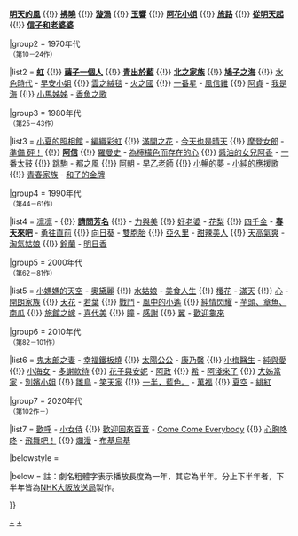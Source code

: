 {{Navbox

|name = 連續電視小說

|state= collapsed

|title = [[連續電視小說|NHK晨間劇]]

|titlestyle = {{jptvclr|nhk}}

|groupstyle = {{jptvclr|nhk}}

|group1 = 1960年代<br><small>（第1－9作）</small>

|list1 = '''[[女兒與我]]''' {{!}} '''[[明天的風]]''' {{!}} '''[[拂曉 (電視劇)|拂曉]]''' {{!}} '''[[漩渦 (小說)|漩渦]]''' {{!}} '''[[玉響 (電視劇)|玉響]]''' {{!}} '''[[阿花小姐]]''' {{!}} '''[[旅路 (電視劇)|旅路]]''' {{!}} '''[[從明天起]]''' {{!}} '''[[信子和老婆婆]]'''

|group2 = 1970年代<br><small>（第10－24作）</small>

|list2 = '''[[虹 (電視劇)|虹]]''' {{!}} '''[[繭子一個人]]''' {{!}} '''[[青出於藍 (晨間劇)|青出於藍]]''' {{!}} '''[[北之家族]]''' {{!}} '''[[鳩子之海]]''' {{!}} [[水色時代 (電視劇)|水色時代]] - [[早安小姐]] {{!}} [[雲之絨毯]] - [[火之國 (電視劇)|火之國]] {{!}} [[一番星 (電視劇)|一番星]] - [[風信雞 (電視劇)|風信雞]] {{!}} [[阿貞]] - [[我是海]] {{!}} [[小馬姊姊]] - [[香魚之歌]]

|group3 = 1980年代<br><small>（第25－43作）</small>

|list3 = [[小夏的照相館]] - [[編織彩虹]] {{!}} [[滿開之花]] - [[今天也是晴天]] {{!}} [[摩登女郎 (電視劇)|摩登女郎]] - [[準備 砰！]] {{!}} '''[[阿信 (電視劇)|阿信]]''' {{!}} [[羅曼史 (晨間劇)|羅曼史]] - [[為檸檬色而存在的心]] {{!}} [[醬油的女兒阿香]] - [[一番太鼓]] {{!}} [[跳駒]] - [[都之風]] {{!}} [[阿朝]] - [[早乙老師]] {{!}} [[小暢的夢]] - [[小純的應援歌]] {{!}} [[青春家族]] - [[和子的金牌]]

|group4 = 1990年代<br><small>（第44－61作）</small>

|list4 = [[凛凛]] - {{link-ja|京都，兩個人|京、ふたり}} {{!}} '''[[請問芳名]]''' {{!}} {{link-ja|女人要有膽量|おんなは度胸}} - [[力與美]] {{!}} [[好老婆]] - [[花梨]] {{!}} [[四千金 (晨間劇)|四千金]] - '''[[春天來吧]]''' - [[勇往直前 (晨間劇)|勇往直前]] {{!}} [[向日葵 (電視劇)|向日葵]] - [[雙胞胎 (電視劇)|雙胞胎]] {{!}} [[亞久里]]  - [[甜辣美人]] {{!}} [[天高氣爽]] - [[淘氣姑娘]] {{!}} [[鈴蘭 (電視劇) |鈴蘭]] - [[明日香 (電視劇)|明日香]]

|group5 = 2000年代<br><small>（第62－81作）</small>

|list5 = [[小媽媽的天空]] - [[奧黛麗]] {{!}} [[水姑娘]] - [[美食人生]] {{!}} [[櫻花 (晨間劇)|櫻花]] - [[滿天]] {{!}} [[心 (電視劇)|心]] - [[開朗家族]] {{!}} [[天花 (電視劇)|天花]]  - [[若葉 (電視劇)|若葉]] {{!}} [[戰鬥 (電視劇)|戰鬥]] - [[風中的小遙]] {{!}} [[純情閃耀]] - [[芋頭、章魚、南瓜]] {{!}} [[旅館之嫁]] - [[喜代美]] {{!}} [[瞳 (電視劇)|瞳]] - [[感謝 (電視劇)|感謝]] {{!}} [[翼 (電視劇)|翼]] - [[歡迎龜來]]

|group6 = 2010年代<br><small>（第82－101作）</small>

|list6 = [[鬼太郎之妻]] - [[幸福鐵板燒]] {{!}} [[太陽公公]] - [[康乃馨 (電視劇)|康乃馨]] {{!}} [[小梅醫生]] - [[純與愛]] {{!}} [[小海女]] - [[多謝款待]] {{!}} [[花子與安妮]] - [[阿政]] {{!}} [[小希|希]] - [[阿淺來了]] {{!}} [[大姊當家]] - [[別嬪小姐]] {{!}} [[雛鳥 (連續劇)|雛鳥]] - [[笑天家]] {{!}} [[一半，藍色。]] - [[萬福 (電視劇)|萬福]] {{!}} [[夏空]] - [[緋紅 (電視劇)|緋紅]]

|group7 = 2020年代<br><small>（第102作－）</small>

|list7 = [[歡呼]] - [[小女侍]] {{!}} [[歡迎回來百音]] - [[Come Come Everybody]] {{!}} [[心胸咚咚]] - [[飛舞吧！]] {{!}} [[爛漫]] - [[布基烏基 (電視劇)|布基烏基]]

|belowstyle = {{jptvclr|nhk}}

|below = 註：劇名粗體字表示播放長度為一年，其它為半年。分上下半年者，下半年皆為[[NHK大阪放送局]]製作。

}}<noinclude>

[[Category:連續電視小說|+]]
[[Category:NHK電視劇模板|+]]
</noinclude>